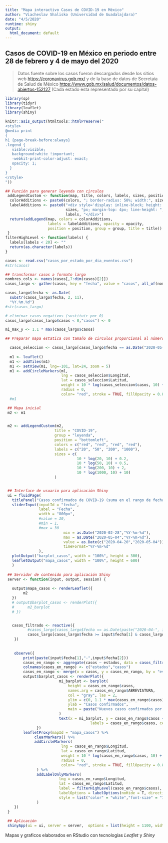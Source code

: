 ---
title: "Mapa interactivo Casos de COVID-19 en México"
author: "Viacheslav Shalisko (Universidad de Guadalajdara)"
date: "4/5/2020"
runtime: shiny
output:
  html_document: default
---

## Casos de COVID-19 en México en periodo entre 28 de febrero y 4 de mayo del 2020

> Datos fuente sobre los casos fueron descargados desde los sitios web <https://coronavirus.gob.mx/> y de la base de datos de Secretaía de Salud de México <https://www.gob.mx/salud/documentos/datos-abiertos-152127>
(Cada estado esta representado por su capital)


```{r echo = FALSE}
library(sp)
library(tidyr)
library(leaflet)
library(shiny)
```

```{r echo = FALSE}
knitr::asis_output(htmltools::htmlPreserve("
<style>
@media print
{
h1 {page-break-before:always}
.legend {
   visble:visible;
   background:white !important;
   -webkit-print-color-adjust: exact;
   opacity: 1;
  }
}
</style>
"))
```


```{r echo = FALSE, warning = FALSE}
## Función para generar leyenda con circulos
 addLegendCustom <- function(map, title, colors, labels, sizes, position, group, opacity = 0.5) {
  colorAdditions <- paste0(colors, "; border-radius: 50%; width:", sizes, "px; height:", sizes, "px")
  labelAdditions <- paste0("<div style='display: inline-block; height: ", 
                           sizes, "px; margin-top: 4px; line-height: ", sizes, "px;'>", 
                           labels, "</div>")
  return(addLegend(map, colors = colorAdditions, 
                   labels = labelAdditions, opacity = opacity, 
                   position = position, group = group, title = title))
 }
filterHighLevel <- function(labels) {
  labels[labels < 20] <- ""
  return(as.character(labels))
}
```

```{r echo = FALSE}
casos <- read.csv("casos_por_estado_por_dia_eventos.csv")
#str(casos)
```

```{r echo = FALSE, warning = FALSE}
## transformar casos a formato largo
nombres_cols <- names(casos[,7:dim(casos)[2]])
casos_largo <- gather(casos, key = "fecha", value = "casos", all_of(nombres_cols))

casos_largo$fecha <- as.Date(
  substr(casos_largo$fecha, 2, 11),
  "%Y.%m.%d")
#str(casos_largo)

# eliminar casos negativos (sustituir por 0)
casos_largo[casos_largo$casos < 0,"casos"] <- 0

mi_max_y <- 1.1 * max(casos_largo$casos)

```

```{r fig.width = 9, fig.height = 8, echo = FALSE}

## Preparar mapa estatica con tamaño de circulos proporcional al número cumulativo de casos

  casos_seleccion <- casos_largo[casos_largo$fecha == as.Date("2020-05-01"),]
  
  m1 <- leaflet()
  m1 <- addTiles(m1)
  m1 <- setView(m1, lng=-101, lat=24, zoom = 5)
  m1 <- addCircleMarkers(m1, 
                         lng = casos_seleccion$Longitud, 
                         lat = casos_seleccion$Latitud, 
                         weight = 10 * log(casos_seleccion$casos, 10) + 0.01 * casos_seleccion$casos, 
                         radius = 0, 
                         color= "red", stroke = TRUE, fillOpacity = 0.8)
  #m1
```


```{r fig.width = 9, fig.height = 12, echo = FALSE, warning = FALSE}

 ## Mapa inicial
 m2 <- m1


 m2 <- addLegendCustom(m2, 
                      title = "COVID-19",
                      group = "leyenda",
                      position = "bottomleft",
                      colors = c("red", "red", "red", "red"), 
                      labels = c("20", "50", "200", "1000"), 
                      sizes = c(
                                10 * log(20, 10) + 0.2, 
                                10 * log(50, 10) + 0.5, 
                                10 * log(200, 10) + 2,
                                10 * log(1000, 10) + 10)
                      )


 ## Interface de usuario para aplicación Shiny
 ui = fluidPage(
   titlePanel("Casos confirmados de COVID-19 (suma en el rango de fechas)"),
   sliderInput(inputId = "fecha", 
               label = "Fecha", 
               width = "800px",
               #value = 30, 
               #min = 1, 
               #max = 30
                          min = as.Date("2020-02-28","%Y-%m-%d"),
                          max = as.Date("2020-05-04","%Y-%m-%d"),
                          value = as.Date(c("2020-04-20","2020-05-04")),
                          timeFormat="%Y-%m-%d"
               ),
   plotOutput("barplot_casos", width = "100%", height = 300),   
   leafletOutput("mapa_casos", width = "100%", height = 600)
   )
 
 ## Servidor de contenido para aplicación Shiny
 server <- function(input, output, session) {
   
   output$mapa_casos <- renderLeaflet({ 
        m2 
   })
   # output$barplot_casos <- renderPlot({
   #      m2_barplot
   # })


   casos_filtrado <- reactive({
          #casos_largo[casos_largo$fecha == as.Date(paste("2020-04-", input$fecha, sep="")),]
          casos_largo[casos_largo$fecha >= input$fecha[1] & casos_largo$fecha <= input$fecha[2],]
    })
 
   
    observe({
        print(paste(input$fecha[1],"-",input$fecha[2]))
        casos_en_rango <- aggregate(casos ~ estados, data = casos_filtrado(), FUN = "sum")
        colnames(casos_en_rango) <- c("estados","casos")
        casos_en_rango <- merge(x = casos, y = casos_en_rango, by = "estados", all.x = TRUE)
        output$barplot_casos <- renderPlot({
                        mi_barplot <- barplot(
                            height = casos_en_rango$casos, 
                            names.arg = casos_en_rango$ABREVIATURA, 
                            col = "gray", las = 2,
                            ylim = c(0, 1.1 * max(casos_en_rango$casos)),
                            ylab = "Casos confirmados",
                            main = paste("Nuevos casos confirmados por estado para", input$fecha[1],"-",input$fecha[2])
                        )
                        text(x = mi_barplot, y = casos_en_rango$casos + 0.05 * max(casos_en_rango$casos), 
                                      labels = casos_en_rango$casos, cex = 0.8)
              })
        leafletProxy(mapId = "mapa_casos") %>%
             clearMarkers() %>%
             addCircleMarkers(
                         lng = casos_en_rango$Longitud, 
                         lat = casos_en_rango$Latitud, 
                         weight = 10 * log(casos_en_rango$casos, 10) + 0.01 * casos_en_rango$casos, 
                         radius = 0, 
                         color= "red", stroke = TRUE, fillOpacity = 0.8
              ) %>%
              addLabelOnlyMarkers(
                        lng = casos_en_rango$Longitud, 
                        lat = casos_en_rango$Latitud, 
                        label = filterHighLevel(casos_en_rango$casos),
                        labelOptions = labelOptions(noHide = T, direction = 'center', textOnly = T,
                        style = list("color" = "white","font-size" = "12px"))
              )       
    })
 }
 
 ## Aplicación
 shinyApp(ui = ui, server = server,  options = list(height = 1100, width = "100%") )


```

Mapas y graficos elaborados en RStudio con tecnologías *Leaflet* y *Shiny*
